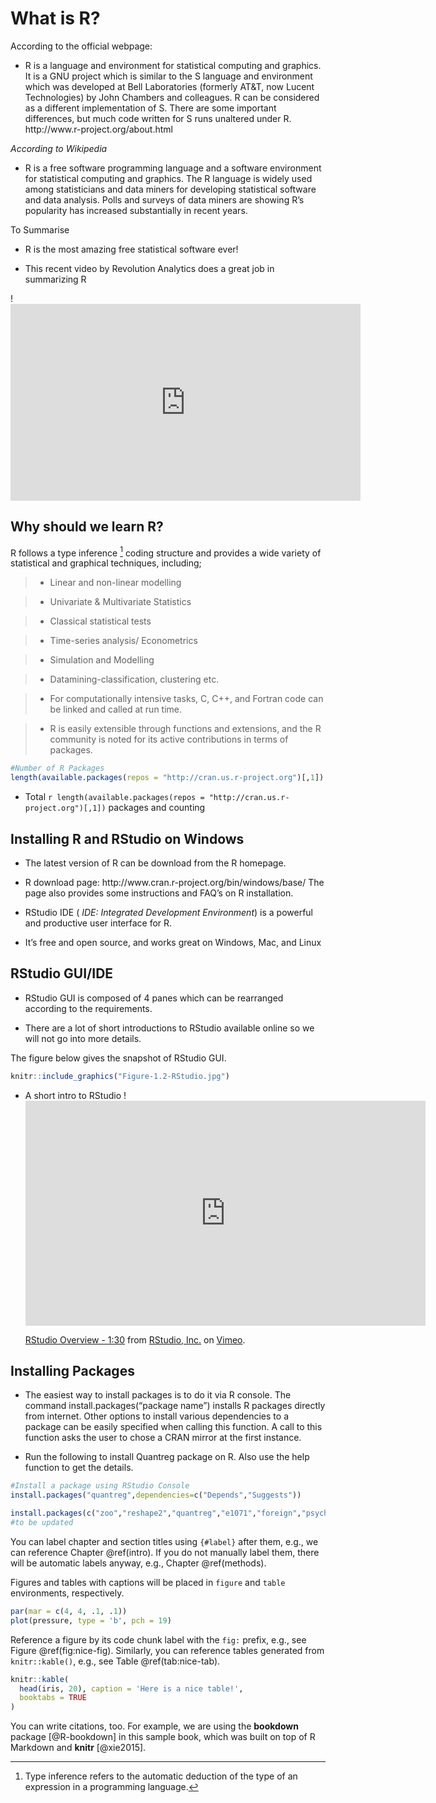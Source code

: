 
# What is R?

According to the official webpage:

- R is a language and environment for statistical computing and graphics. It is a GNU project which is similar to the S language and environment which was developed at Bell Laboratories (formerly AT&T, now Lucent Technologies) by John Chambers and colleagues. R can be considered as a different implementation of S. There are some important differences, but much code written for S runs unaltered under R. http://www.r-project.org/about.html

_According to Wikipedia_

- R is a free software programming language and a software environment for statistical computing and graphics. The R language is widely used among statisticians and data miners for developing statistical software and data analysis. Polls and surveys of data miners are showing R's popularity has increased substantially in recent years.

To Summarise

- R is the most amazing free statistical software ever!

- This recent video by Revolution Analytics does a great job in summarizing R  

!<iframe width="560" height="315" src="https://www.youtube.com/embed/ZCQHm63xc4s" frameborder="0" allow="accelerometer; autoplay; encrypted-media; gyroscope; picture-in-picture" allowfullscreen></iframe>

## Why should we learn R?

R follows a type inference [^1] coding structure and provides a wide variety of statistical and graphical techniques, including;

>- Linear and non-linear modelling

>- Univariate & Multivariate Statistics

>- Classical statistical tests

>- Time-series analysis/ Econometrics

>- Simulation and Modelling

>- Datamining-classification, clustering etc.

>- For computationally intensive tasks, C, C++, and Fortran code can be linked and called at run time. 

>- R is easily extensible through functions and extensions, and the R community is noted for its active contributions in terms of packages. 

```r
#Number of R Packages 
length(available.packages(repos = "http://cran.us.r-project.org")[,1])
```

- Total `r length(available.packages(repos = "http://cran.us.r-project.org")[,1])` packages and counting

 

[^1]:Type inference refers to the automatic deduction of the type of an expression in a programming language.

## Installing R and RStudio on Windows {#Rinstall}

- The latest version of R can be download from the R homepage.

- R download page: http://www.cran.r-project.org/bin/windows/base/ The page also provides some instructions and FAQ's on R installation.

- RStudio IDE ( _IDE: Integrated Development Environment_)  is a powerful and productive user interface for R. 
- It’s free and open source, and works great on Windows, Mac, and Linux

## RStudio GUI/IDE
- RStudio GUI is composed of 4 panes which can be rearranged according to the requirements.

- There are a lot of short introductions to RStudio available online so we will not go into more details. 

The figure below gives the snapshot of RStudio GUI.

```r
knitr::include_graphics("Figure-1.2-RStudio.jpg")
```




- A short intro to RStudio 
!<iframe src="https://player.vimeo.com/video/97166163?color=428bca&title=0&byline=0&portrait=0" width="640" height="360" frameborder="0" webkitallowfullscreen mozallowfullscreen allowfullscreen></iframe>
<p><a href="https://vimeo.com/97166163">RStudio Overview - 1:30</a> from <a href="https://vimeo.com/rstudioinc">RStudio, Inc.</a> on <a href="https://vimeo.com">Vimeo</a>.</p>


## Installing Packages
- The easiest way to install packages is to do it via R console. The command install.packages(“package name”) installs R packages directly from internet. Other options to install various dependencies to a package can be easily specified when calling this function. A call to this function asks the user to chose a CRAN mirror at the first instance. 

- Run the following to install Quantreg package on R. Also use the help function to get the details. 

```r
#Install a package using RStudio Console
install.packages("quantreg",dependencies=c("Depends","Suggests"))

```
``` r
install.packages(c("zoo","reshape2","quantreg","e1071","foreign","psych","pastecs","ggplot2","stargazer","formatR","plm","xts","tseries","fArma"), dependencies = TRUE) 
#to be updated
```

You can label chapter and section titles using `{#label}` after them, e.g., we can reference Chapter \@ref(intro). If you do not manually label them, there will be automatic labels anyway, e.g., Chapter \@ref(methods).

Figures and tables with captions will be placed in `figure` and `table` environments, respectively.

```r
par(mar = c(4, 4, .1, .1))
plot(pressure, type = 'b', pch = 19)
```

Reference a figure by its code chunk label with the `fig:` prefix, e.g., see Figure \@ref(fig:nice-fig). Similarly, you can reference tables generated from `knitr::kable()`, e.g., see Table \@ref(tab:nice-tab).

```r
knitr::kable(
  head(iris, 20), caption = 'Here is a nice table!',
  booktabs = TRUE
)
```

You can write citations, too. For example, we are using the **bookdown** package [@R-bookdown] in this sample book, which was built on top of R Markdown and **knitr** [@xie2015].
